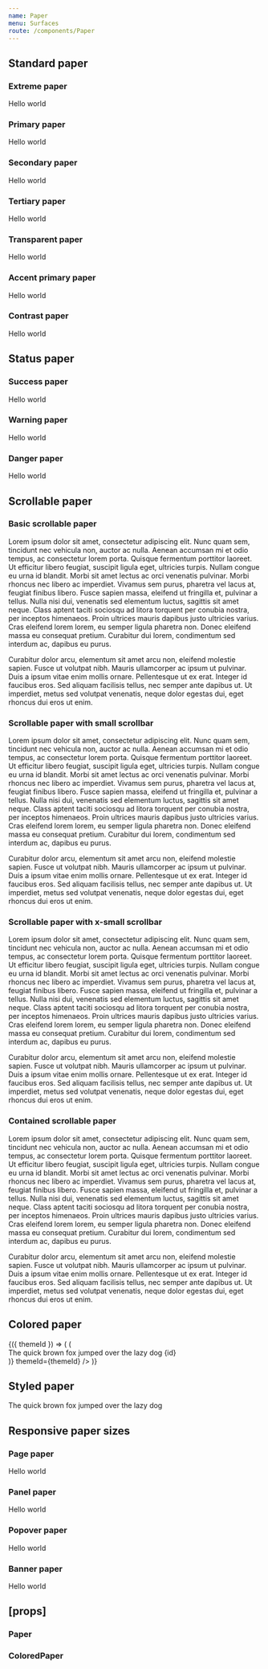 ```yaml
---
name: Paper
menu: Surfaces
route: /components/Paper
---
```



<PageTitle src="components/Paper" title="Paper" />

## Standard paper

### Extreme paper

<Playground>
  <ThemeWrapper>
    <Paper bordered color="extreme" container="panel">
      Hello world
    </Paper>
  </ThemeWrapper>
</Playground>

### Primary paper

<Playground>
  <ThemeWrapper>
    <Paper bordered color="primary" container="panel">
      Hello world
    </Paper>
  </ThemeWrapper>
</Playground>

### Secondary paper

<Playground>
  <ThemeWrapper>
    <Paper bordered color="secondary" container="panel">
      Hello world
    </Paper>
  </ThemeWrapper>
</Playground>

### Tertiary paper

<Playground>
  <ThemeWrapper>
    <Paper bordered color="tertiary" container="panel">
      Hello world
    </Paper>
  </ThemeWrapper>
</Playground>

### Transparent paper

<Playground>
  <ThemeWrapper>
    <Paper bordered color="transparent" container="panel">
      Hello world
    </Paper>
  </ThemeWrapper>
</Playground>

### Accent primary paper

<Playground>
  <ThemeWrapper>
    <Paper bordered color="accent-primary" container="panel">
      Hello world
    </Paper>
  </ThemeWrapper>
</Playground>

### Contrast paper

<Playground>
  <ThemeWrapper>
    <Paper bordered color="contrast" container="panel">
      Hello world
    </Paper>
  </ThemeWrapper>
</Playground>

## Status paper

### Success paper

<Playground>
  <ThemeWrapper>
    <Paper bordered color="success" container="panel">
      Hello world
    </Paper>
  </ThemeWrapper>
</Playground>

### Warning paper

<Playground>
  <ThemeWrapper>
    <Paper bordered color="warning" container="panel">
      Hello world
    </Paper>
  </ThemeWrapper>
</Playground>

### Danger paper

<Playground>
  <ThemeWrapper>
    <Paper bordered color="danger" container="panel">
      Hello world
    </Paper>
  </ThemeWrapper>
</Playground>

## Scrollable paper

### Basic scrollable paper

<Playground>
  <ThemeWrapper style={{ position: 'relative', maxHeight: '100px', padding: 0, overflow: 'hidden' }}>
    <Paper scrollable color="primary" style={{ height: '100px' }}>
      <p>
        Lorem ipsum dolor sit amet, consectetur adipiscing elit. Nunc quam sem, tincidunt nec vehicula non, auctor ac
        nulla. Aenean accumsan mi et odio tempus, ac consectetur lorem porta. Quisque fermentum porttitor laoreet. Ut
        efficitur libero feugiat, suscipit ligula eget, ultricies turpis. Nullam congue eu urna id blandit. Morbi sit
        amet lectus ac orci venenatis pulvinar. Morbi rhoncus nec libero ac imperdiet. Vivamus sem purus, pharetra vel
        lacus at, feugiat finibus libero. Fusce sapien massa, eleifend ut fringilla et, pulvinar a tellus. Nulla nisi
        dui, venenatis sed elementum luctus, sagittis sit amet neque. Class aptent taciti sociosqu ad litora torquent
        per conubia nostra, per inceptos himenaeos. Proin ultrices mauris dapibus justo ultricies varius. Cras eleifend
        lorem lorem, eu semper ligula pharetra non. Donec eleifend massa eu consequat pretium. Curabitur dui lorem,
        condimentum sed interdum ac, dapibus eu purus.
      </p>
      <p>
        Curabitur dolor arcu, elementum sit amet arcu non, eleifend molestie sapien. Fusce ut volutpat nibh. Mauris
        ullamcorper ac ipsum ut pulvinar. Duis a ipsum vitae enim mollis ornare. Pellentesque ut ex erat. Integer id
        faucibus eros. Sed aliquam facilisis tellus, nec semper ante dapibus ut. Ut imperdiet, metus sed volutpat
        venenatis, neque dolor egestas dui, eget rhoncus dui eros ut enim.
      </p>
    </Paper>
  </ThemeWrapper>
</Playground>

### Scrollable paper with small scrollbar

<Playground>
  <ThemeWrapper style={{ position: 'relative', maxHeight: '100px', padding: 0, overflow: 'hidden' }}>
    <Paper scrollable color="primary" scrollbar="small" style={{ height: '100px' }}>
      <p>
        Lorem ipsum dolor sit amet, consectetur adipiscing elit. Nunc quam sem, tincidunt nec vehicula non, auctor ac
        nulla. Aenean accumsan mi et odio tempus, ac consectetur lorem porta. Quisque fermentum porttitor laoreet. Ut
        efficitur libero feugiat, suscipit ligula eget, ultricies turpis. Nullam congue eu urna id blandit. Morbi sit
        amet lectus ac orci venenatis pulvinar. Morbi rhoncus nec libero ac imperdiet. Vivamus sem purus, pharetra vel
        lacus at, feugiat finibus libero. Fusce sapien massa, eleifend ut fringilla et, pulvinar a tellus. Nulla nisi
        dui, venenatis sed elementum luctus, sagittis sit amet neque. Class aptent taciti sociosqu ad litora torquent
        per conubia nostra, per inceptos himenaeos. Proin ultrices mauris dapibus justo ultricies varius. Cras eleifend
        lorem lorem, eu semper ligula pharetra non. Donec eleifend massa eu consequat pretium. Curabitur dui lorem,
        condimentum sed interdum ac, dapibus eu purus.
      </p>
      <p>
        Curabitur dolor arcu, elementum sit amet arcu non, eleifend molestie sapien. Fusce ut volutpat nibh. Mauris
        ullamcorper ac ipsum ut pulvinar. Duis a ipsum vitae enim mollis ornare. Pellentesque ut ex erat. Integer id
        faucibus eros. Sed aliquam facilisis tellus, nec semper ante dapibus ut. Ut imperdiet, metus sed volutpat
        venenatis, neque dolor egestas dui, eget rhoncus dui eros ut enim.
      </p>
    </Paper>
  </ThemeWrapper>
</Playground>

### Scrollable paper with x-small scrollbar

<Playground>
  <ThemeWrapper style={{ position: 'relative', maxHeight: '100px', padding: 0, overflow: 'hidden' }}>
    <Paper scrollable color="primary" scrollbar="xsmall" style={{ height: '100px' }}>
      <p>
        Lorem ipsum dolor sit amet, consectetur adipiscing elit. Nunc quam sem, tincidunt nec vehicula non, auctor ac
        nulla. Aenean accumsan mi et odio tempus, ac consectetur lorem porta. Quisque fermentum porttitor laoreet. Ut
        efficitur libero feugiat, suscipit ligula eget, ultricies turpis. Nullam congue eu urna id blandit. Morbi sit
        amet lectus ac orci venenatis pulvinar. Morbi rhoncus nec libero ac imperdiet. Vivamus sem purus, pharetra vel
        lacus at, feugiat finibus libero. Fusce sapien massa, eleifend ut fringilla et, pulvinar a tellus. Nulla nisi
        dui, venenatis sed elementum luctus, sagittis sit amet neque. Class aptent taciti sociosqu ad litora torquent
        per conubia nostra, per inceptos himenaeos. Proin ultrices mauris dapibus justo ultricies varius. Cras eleifend
        lorem lorem, eu semper ligula pharetra non. Donec eleifend massa eu consequat pretium. Curabitur dui lorem,
        condimentum sed interdum ac, dapibus eu purus.
      </p>
      <p>
        Curabitur dolor arcu, elementum sit amet arcu non, eleifend molestie sapien. Fusce ut volutpat nibh. Mauris
        ullamcorper ac ipsum ut pulvinar. Duis a ipsum vitae enim mollis ornare. Pellentesque ut ex erat. Integer id
        faucibus eros. Sed aliquam facilisis tellus, nec semper ante dapibus ut. Ut imperdiet, metus sed volutpat
        venenatis, neque dolor egestas dui, eget rhoncus dui eros ut enim.
      </p>
    </Paper>
  </ThemeWrapper>
</Playground>

### Contained scrollable paper

<Playground>
  <ThemeWrapper style={{ position: 'relative', height: '100px', overflow: 'hidden' }}>
    <Paper contained scrollable color="primary">
      <p>
        Lorem ipsum dolor sit amet, consectetur adipiscing elit. Nunc quam sem, tincidunt nec vehicula non, auctor ac
        nulla. Aenean accumsan mi et odio tempus, ac consectetur lorem porta. Quisque fermentum porttitor laoreet. Ut
        efficitur libero feugiat, suscipit ligula eget, ultricies turpis. Nullam congue eu urna id blandit. Morbi sit
        amet lectus ac orci venenatis pulvinar. Morbi rhoncus nec libero ac imperdiet. Vivamus sem purus, pharetra vel
        lacus at, feugiat finibus libero. Fusce sapien massa, eleifend ut fringilla et, pulvinar a tellus. Nulla nisi
        dui, venenatis sed elementum luctus, sagittis sit amet neque. Class aptent taciti sociosqu ad litora torquent
        per conubia nostra, per inceptos himenaeos. Proin ultrices mauris dapibus justo ultricies varius. Cras eleifend
        lorem lorem, eu semper ligula pharetra non. Donec eleifend massa eu consequat pretium. Curabitur dui lorem,
        condimentum sed interdum ac, dapibus eu purus.
      </p>
      <p>
        Curabitur dolor arcu, elementum sit amet arcu non, eleifend molestie sapien. Fusce ut volutpat nibh. Mauris
        ullamcorper ac ipsum ut pulvinar. Duis a ipsum vitae enim mollis ornare. Pellentesque ut ex erat. Integer id
        faucibus eros. Sed aliquam facilisis tellus, nec semper ante dapibus ut. Ut imperdiet, metus sed volutpat
        venenatis, neque dolor egestas dui, eget rhoncus dui eros ut enim.
      </p>
    </Paper>
  </ThemeWrapper>
</Playground>

## Colored paper

<Playground>
  <ThemeWrapper withThemeId>
    {({ themeId }) => (
      <ColorLooper
        group="primary"
        render={({ id }) => (
          <ColoredPaper bordered scrollable colorId={id} container="panel" key={id} style={{ height: '45px' }}>
            <div style={{ height: '60px' }}>The quick brown fox jumped over the lazy dog {id}</div>
          </ColoredPaper>
        )}
        themeId={themeId}
      />
    )}
  </ThemeWrapper>
</Playground>

## Styled paper

<Playground>
  <ThemeWrapper>
    <StyledPaper
      bordered
      scrollable
      backgroundColor="#556270"
      borderColor="#000"
      container="panel"
      scrollbarColor="#ccc"
      style={{ height: '45px' }}
      textColor="#fff"
    >
      <div style={{ height: '60px' }}>The quick brown fox jumped over the lazy dog</div>
    </StyledPaper>
  </ThemeWrapper>
</Playground>

## Responsive paper sizes

### Page paper

<Playground>
  <ThemeWrapper>
    <Paper bordered color="primary" container="page">
      Hello world
    </Paper>
  </ThemeWrapper>
</Playground>

### Panel paper

<Playground>
  <ThemeWrapper>
    <Paper bordered color="primary" container="panel">
      Hello world
    </Paper>
  </ThemeWrapper>
</Playground>

### Popover paper

<Playground>
  <ThemeWrapper>
    <Paper bordered color="primary" container="popover">
      Hello world
    </Paper>
  </ThemeWrapper>
</Playground>

### Banner paper

<Playground>
  <ThemeWrapper>
    <Paper bordered color="primary" container="banner">
      Hello world
    </Paper>
  </ThemeWrapper>
</Playground>

## \[props\]

### Paper

<Props of={Paper} />

### ColoredPaper

<Props of={ColoredPaper} />
